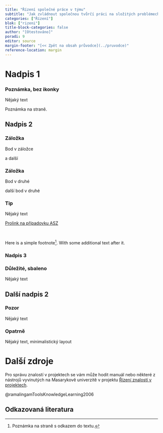 ```yaml
---
title: "Řízení společné práce v týmu"
subtitle: "Jak zvládnout společnou tvůrčí práci na složitých problémech"
categories: ["Řízení"]
blok: ["rizeni"]
title-block-categories: false
author: "[Otestováno]"
poradi: 9
editor: source
margin-footer: "[<< Zpět na obsah průvodce](../pruvodce)"
reference-location: margin
---
```




# Nadpis 1

:::{.callout-note icon=false appearance=simple collapse=true}

### Poznámka, bez ikonky

Nějaký text

:::

[Poznámka na straně.]{.aside}

## Nadpis 2

:::{.panel-tabset}

### Záložka

Bod v záložce

a další

### Záložka

Bod v druhé

další bod v druhé

:::

:::{.callout-note collapse=false}

### Tip

Nějaký text

:::

:::{.btn .btn-primary}
[Prolink na případovku ASZ](../pripadove-studie/asz)
:::

<br />


Here is a simple footnote[^1]. With some additional text after it.

[^1]: Poznámka na straně s odkazem do textu.

### Nadpis 3 {#id-pro-odkazy}

:::{.callout-important collapse=true}

### Důležité, sbaleno

Nějaký text

:::

## Další nadpis 2

:::{.callout-warning collapse=false}

### Pozor

Nějaký text

:::

:::{.callout-caution icon=false appearance=minimal}

### Opatrně

Nějaký text, minimalistický layout

:::

[](https://cesko.digital/events/jak-usporadat-informace-a-usetrit-cas-a-naklady)

# Další zdroje

Pro správu znalostí v projektech se vám může hodit manuál nebo některé z nástrojů vyvinutých na Masarykově univerzitě v projektu [Řízení znalostí v projektech](https://pkm.econ.muni.cz/).

@ramalingamToolsKnowledgeLearning2006

## Odkazovaná literatura

:::{#refs}
:::